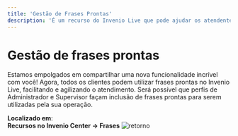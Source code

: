 ```yaml
---
title: 'Gestão de Frases Prontas'
description: 'É um recurso do Invenio Live que pode ajudar os atendentes a agilizar o envio de algumas mensagens que são padrão para o tipo de atendimento realizado..'
---
```


# Gestão de frases prontas

Estamos empolgados em compartilhar uma nova funcionalidade incrível com você! Agora, todos os clientes podem utilizar frases prontas no Invenio Live, facilitando e agilizando o atendimento. Será possível que perfis de Administrador e Supervisor façam inclusão de frases prontas para serem utilizadas pela sua operação.

**Localizado em**:  
**Recursos no Invenio Center → Frases**
![retorno](https://robbublob.blob.core.windows.net/docs/menurecursos.png) 